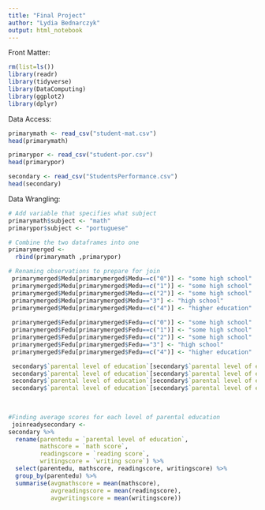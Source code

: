 ```yaml
---
title: "Final Project"
author: "Lydia Bednarczyk"
output: html_notebook
---
```

Front Matter:
```r
rm(list=ls())
library(readr)
library(tidyverse)
library(DataComputing)
library(ggplot2)
library(dplyr)
```



Data Access:

```r
primarymath <- read_csv("student-mat.csv")
head(primarymath)

primarypor <- read_csv("student-por.csv")
head(primarypor)

secondary <- read_csv("StudentsPerformance.csv")
head(secondary)
```

Data Wrangling:

```r
# Add variable that specifies what subject
primarymath$subject <- "math"
primarypor$subject <- "portuguese"

# Combine the two dataframes into one
primarymerged <- 
  rbind(primarymath ,primarypor)

# Renaming observations to prepare for join
 primarymerged$Medu[primarymerged$Medu==c("0")] <- "some high school"
 primarymerged$Medu[primarymerged$Medu==c("1")] <- "some high school"
 primarymerged$Medu[primarymerged$Medu==c("2")] <- "some high school"
 primarymerged$Medu[primarymerged$Medu=="3"] <- "high school"
 primarymerged$Medu[primarymerged$Medu==c("4")] <- "higher education"
 
 primarymerged$Fedu[primarymerged$Fedu==c("0")] <- "some high school"
 primarymerged$Fedu[primarymerged$Fedu==c("1")] <- "some high school"
 primarymerged$Fedu[primarymerged$Fedu==c("2")] <- "some high school"
 primarymerged$Fedu[primarymerged$Fedu=="3"] <- "high school"
 primarymerged$Fedu[primarymerged$Fedu==c("4")] <- "higher education"

 secondary$`parental level of education`[secondary$`parental level of education`=="some college"] <- "higher education"
 secondary$`parental level of education`[secondary$`parental level of education`=="associate's degree"] <- "higher education"
 secondary$`parental level of education`[secondary$`parental level of education`=="bachelor's degree"] <- "higher education"
 secondary$`parental level of education`[secondary$`parental level of education`=="master's degree"] <- "higher education"
 
 
```

```r
#Finding average scores for each level of parental education
 joinreadysecondary <-
secondary %>%
  rename(parentedu = `parental level of education`,
         mathscore = `math score`,
         readingscore = `reading score`,
         writingscore = `writing score`) %>%
  select(parentedu, mathscore, readingscore, writingscore) %>%
  group_by(parentedu) %>%
  summarise(avgmathscore = mean(mathscore),
            avgreadingscore = mean(readingscore),
            avgwritingscore = mean(writingscore))
  
```

```r

```

